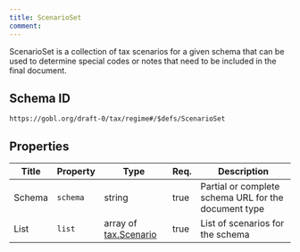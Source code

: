 ```yaml
---
title: ScenarioSet
comment: 
---
```


ScenarioSet is a collection of tax scenarios for a given schema that can be used to determine special codes or notes that need to be included in the final document.

## Schema ID

`https://gobl.org/draft-0/tax/regime#/$defs/ScenarioSet`

## Properties

| Title  | Property | Type                                           | Req. | Description                                          |
|--------|----------|------------------------------------------------|------|------------------------------------------------------|
| Schema | `schema` | string                                         | true | Partial or complete schema URL for the document type |
| List   | `list`   | array of [tax.Scenario](/draft-0/tax/scenario) | true | List of scenarios for the schema                     |

